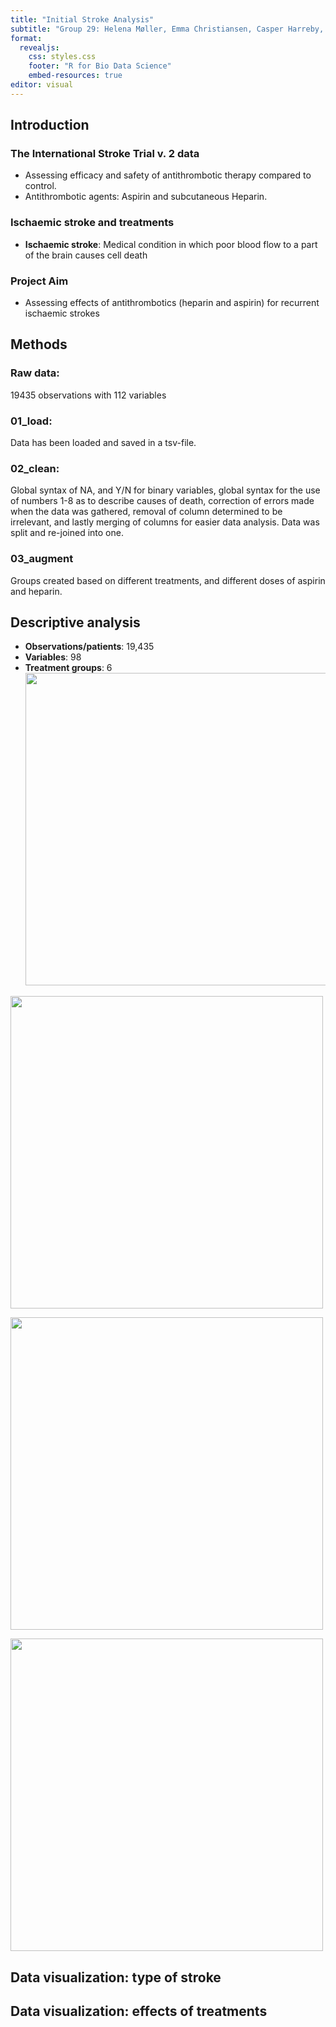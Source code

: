 ```yaml
---
title: "Initial Stroke Analysis"
subtitle: "Group 29: Helena Møller, Emma Christiansen, Casper Harreby, Frederik Holmstrup, and Laura Christiansen"
format:
  revealjs:
    css: styles.css
    footer: "R for Bio Data Science"
    embed-resources: true
editor: visual
---
```


## Introduction

### The International Stroke Trial v. 2 data

-   Assessing efficacy and safety of antithrombotic therapy compared to control.
-   Antithrombotic agents: Aspirin and subcutaneous Heparin.

### Ischaemic stroke and treatments

-   **Ischaemic stroke**: Medical condition in which poor blood flow to a part of the brain causes cell death

### Project Aim

-   Assessing effects of antithrombotics (heparin and aspirin) for recurrent ischaemic strokes

## Methods

### Raw data:

19435 observations with 112 variables

### 01_load:

Data has been loaded and saved in a tsv-file.

### 02_clean:

Global syntax of NA, and Y/N for binary variables, global syntax for the use of numbers 1-8 as to describe causes of death, correction of errors made when the data was gathered, removal of column determined to be irrelevant, and lastly merging of columns for easier data analysis. Data was split and re-joined into one.

### 03_augment

Groups created based on different treatments, and different doses of aspirin and heparin.

## Descriptive analysis


::: {layout-nrow=2}

- **Observations/patients**: 19,435  
- **Variables**: 98 
- **Treatment groups**: 6
![](../images/treatment_groups.png){fig-align="center" width="500"}

![](../results/03_decription_plot_1.png){fig-align="center" width="500"}

![](images/03_description_plot_3-01.png){fig-align="center" width="500"}

![](images/03_description_plot_2.png){fig-align="center" width="500"}
:::



## Data visualization: type of stroke


## Data visualization: effects of treatments
